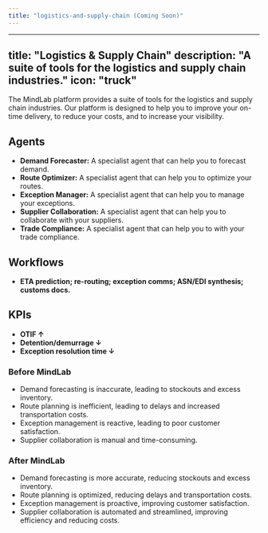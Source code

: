 ```yaml
---
title: "logistics-and-supply-chain (Coming Soon)"
---
```

---
title: "Logistics & Supply Chain"
description: "A suite of tools for the logistics and supply chain industries."
icon: "truck"
---

The MindLab platform provides a suite of tools for the logistics and supply chain industries. Our platform is designed to help you to improve your on-time delivery, to reduce your costs, and to increase your visibility.

## Agents

-   **Demand Forecaster:** A specialist agent that can help you to forecast demand.
-   **Route Optimizer:** A specialist agent that can help you to optimize your routes.
-   **Exception Manager:** A specialist agent that can help you to manage your exceptions.
-   **Supplier Collaboration:** A specialist agent that can help you to collaborate with your suppliers.
-   **Trade Compliance:** A specialist agent that can help you to with your trade compliance.

## Workflows

-   **ETA prediction; re-routing; exception comms; ASN/EDI synthesis; customs docs.**

## KPIs

-   **OTIF ↑**
-   **Detention/demurrage ↓**
-   **Exception resolution time ↓**
### Before MindLab

-   Demand forecasting is inaccurate, leading to stockouts and excess inventory.
-   Route planning is inefficient, leading to delays and increased transportation costs.
-   Exception management is reactive, leading to poor customer satisfaction.
-   Supplier collaboration is manual and time-consuming.

### After MindLab

-   Demand forecasting is more accurate, reducing stockouts and excess inventory.
-   Route planning is optimized, reducing delays and transportation costs.
-   Exception management is proactive, improving customer satisfaction.
-   Supplier collaboration is automated and streamlined, improving efficiency and reducing costs.